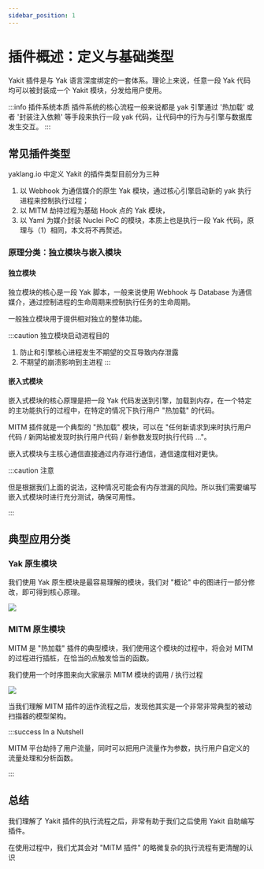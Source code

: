 ```yaml
---
sidebar_position: 1
---
```




# 插件概述：定义与基础类型

Yakit 插件是与 Yak 语言深度绑定的一套体系。理论上来说，任意一段 Yak 代码均可以被封装成一个 Yakit 模块，分发给用户使用。

:::info 插件系统本质
插件系统的核心流程一般来说都是 yak 引擎通过 '热加载' 或者 '封装注入依赖' 等手段来执行一段 yak 代码，让代码中的行为与引擎与数据库发生交互。
:::

<TOCInline toc={toc} />

## 常见插件类型

yaklang.io 中定义 Yakit 的插件类型目前分为三种

1. 以 Webhook 为通信媒介的原生 Yak 模块，通过核心引擎启动新的 yak 执行进程来控制执行过程；
2. 以 MITM 劫持过程为基础 Hook 点的 Yak 模块，
3. 以 Yaml 为媒介封装 Nuclei PoC 的模块，本质上也是执行一段 Yak 代码，原理与（1）相同，本文将不再赘述。

### 原理分类：独立模块与嵌入模块

#### 独立模块

独立模块的核心是一段 Yak 脚本，一般来说使用 Webhook 与 Database 为通信媒介，通过控制进程的生命周期来控制执行任务的生命周期。

一般独立模块用于提供相对独立的整体功能。

:::caution 独立模块启动进程目的

1. 防止和引擎核心进程发生不期望的交互导致内存泄露
2. 不期望的崩溃影响到主进程
:::

#### 嵌入式模块

嵌入式模块的核心原理是把一段 Yak 代码发送到引擎，加载到内存，在一个特定的主功能执行的过程中，在特定的情况下执行用户 "热加载" 的代码。

MITM 插件就是一个典型的 "热加载" 模块，可以在 "任何新请求到来时执行用户代码 / 新网站被发现时执行用户代码 / 新参数发现时执行代码 ..."。

嵌入式模块与主核心通信直接通过内存进行通信，通信速度相对更快。

:::caution 注意

但是根据我们上面的说法，这种情况可能会有内存泄漏的风险。所以我们需要编写嵌入式模块时进行充分测试，确保可用性。

:::

## 典型应用分类

### Yak 原生模块

我们使用 Yak 原生模块是最容易理解的模块，我们对 "概论" 中的图进行一部分修改，即可得到核心原理。

![](/img/products/yakit/yakit-plugin-yak-native.png)

### MITM 原生模块

MITM 是 "热加载" 插件的典型模块，我们使用这个模块的过程中，将会对 MITM 的过程进行插桩，在恰当的点触发恰当的函数。

我们使用一个时序图来向大家展示 MITM 模块的调用 / 执行过程

![](/img/products/yakit/yakit-plugin-mitm-plugin.png)

当我们理解 MITM 插件的运作流程之后，发现他其实是一个非常非常典型的被动扫描器的模型架构。

:::success In a Nutshell

MITM 平台劫持了用户流量，同时可以把用户流量作为参数，执行用户自定义的流量处理和分析函数。

:::

## 总结

我们理解了 Yakit 插件的执行流程之后，非常有助于我们之后使用 Yakit 自助编写插件。

在使用过程中，我们尤其会对 "MITM 插件" 的略微复杂的执行流程有更清醒的认识